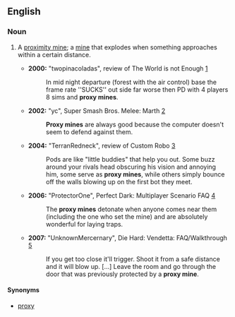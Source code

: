 ==English==

===Noun===
{{en-noun|head=[[proxy]] [[mine]]}}

# {{context|gaming|slang|weapons|lang=en}} A [[proximity mine]]; a [[mine]] that explodes when something approaches within a certain distance.
#* '''2000:''' "twopinacoladas", review of The World is not Enough [http://www.gamefaqs.com/console/n64/review/R12476.html]
#*: In mid night departure (forest with the air control) base the frame rate <nowiki>''SUCKS''</nowiki> out side far worse then PD with 4 players 8 sims and '''proxy mines'''.
#* '''2002:''' "yc", Super Smash Bros. Melee: Marth [http://www.gamefaqs.com/console/gamecube/file/516492/18648]
#*: '''Proxy mines''' are always good because the computer doesn't seem to defend against them.
#* '''2004:''' "TerranRedneck", review of Custom Robo [http://www.gamefaqs.com/console/gamecube/review/R73394.html]
#*: Pods are like "little buddies" that help you out. Some buzz around your rivals head obscuring his vision and annoying him, some serve as '''proxy mines''', while others simply bounce off the walls blowing up on the first bot they meet.
#* '''2006:''' "ProtectorOne", Perfect Dark: Multiplayer Scenario FAQ [http://www.gamefaqs.com/console/n64/file/198275/43519]
#*: The '''proxy mines''' detonate when anyone comes near them (including the one who set the mine) and are absolutely wonderful for laying traps.
#* '''2007:''' "UnknownMercernary", Die Hard: Vendetta: FAQ/Walkthrough [http://www.gamefaqs.com/console/gamecube/file/479800/47821]
#*: If you get too close it'll trigger. Shoot it from a safe distance and it will blow up. [...] Leave the room and go through the door that was previously protected by a '''proxy mine'''.

====Synonyms====
* [[proxy]]